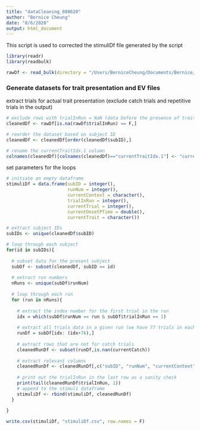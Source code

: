 ```yaml
---
title: "dataCleaning_080620"
author: "Bernice Cheung"
date: "8/6/2020"
output: html_document
---
```


This script is used to corrected the stimuliDf file generated by the script 
```r
library(readr)
library(readbulk)
```

```r
rawDf <- read_bulk(directory = "/Users/BerniceCheung/Documents/Bernice/socialContext_behavior/fMRI behavioral/rawData", extension = ".csv", fun = read.csv)
```

### Generate datasets for trait presentation and EV files

extract trials for actual trait presentation (exclude catch trials and repetitive trials in the output)

```r
# exclude rows with trialInRun = NaN (data before the presence of trait)
cleanedDf <- rawDf[is.na(rawDf$trialInRun) == F,]

# reorder the dataset based on subject ID
cleanedDf <- cleanedDf[order(cleanedDf$subID),]

# rename the currentTraitIdx.1 column
colnames(cleanedDf)[colnames(cleanedDf)=="currentTraitIdx.1"] <- "currentTrait"
```

set parameters for the loops
```r
# initiate an empty dataframe
stimuliDf = data.frame(subID = integer(),
                       runNum = integer(),
                       currentContext = character(),
                       trialInRun = integer(),
                       currentTrial = integer(), 
                       currentOnsetPTime = double(),
                       currentTrait = character())
```



```r
# extract subject IDs
subIDs <- unique(cleanedDf$subID)

# loop through each subject
for(id in subIDs){
  
  # subset data for the present subject 
  subDf <- subset(cleanedDf, subID == id)
  
  # extract run numbers
  nRuns <- unique(subDf$runNum)
  
  # loop through each run
  for (run in nRuns){
    
    # extract the index number for the first trial in the run
    idx = which(subDf$runNum == run & subDf$trialInRun == 1)
    
    # extract all trials data in a given run (we have 77 trials in each run)
    runDf = subDf[idx: (idx+76),]
    
    # extract rows that are not for catch trials
    cleanedRunDf <- subset(runDf,is.nan(currentCatch))
    
    # extract relevant columns
    cleanedRunDf <- cleanedRunDf[,c("subID", "runNum", "currentContext", "trialInRun", "currentTrial", "currentOnsetPTime","currentTrait")]
    
    # print out the trialInRun in the last row as a sanity check
    print(tail(cleanedRunDf$trialInRun, 1))
    # append to the stimuli dataframe
    stimuliDf <- rbind(stimuliDf, cleanedRunDf)
  }
   
}
```


```r
write.csv(stimuliDf, "stimuliDf.csv", row.names = F)
```

